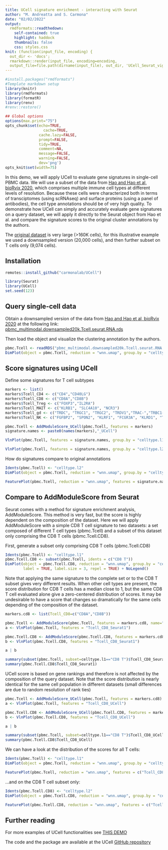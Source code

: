 ```yaml
---
title: UCell signature enrichment - interacting with Seurat
author: "M. Andreatta and S. Carmona"
date: "02/02/2022"
output:
  rmdformats::readthedown:
    self-contained: true
    highlight: haddock
    thumbnails: false
    css: styles.css
knit: (function(input_file, encoding) {
  out_dir <- 'docs';
  rmarkdown::render(input_file, encoding=encoding,
  output_file=file.path(dirname(input_file), out_dir, 'UCell_Seurat_vignette.html'))})
---
```


```r
#install.packages("rmdformats")
#Template markdown setup
library(knitr)
library(rmdformats)
library(formatR)
library(renv)
#renv::restore()

## Global options
options(max.print="75")
opts_chunk$set(echo=TRUE,
	             cache=TRUE,
               cache.lazy=FALSE,
               prompt=FALSE,
               tidy=TRUE,
               comment=NA,
               message=FALSE,
               warning=FALSE,
               dev='png')
opts_knit$set(width=75)

```

In this demo, we will apply UCell to evaluate gene signatures in single-cell PBMC data. We will use a subset of the data from [Hao and Hao et al, bioRvix 2020](https://www.biorxiv.org/content/10.1101/2020.10.12.335331v1), which comprises multiple immune cell types at different levels of resolution. Because these cells were characterized both in terms of transciptomes (using scRNAseq) and surface proteins (using a panel of antibodies), the cell type annotations should be of very high quality. To demonstrate how UCell can simply and accurately evaluate gene signatures on a query dataset, we will apply it directly to the Seurat object from Hao et al. and compare the signature scores to the original cluster annotations by the authors.

The [original dataset](https://atlas.fredhutch.org/data/nygc/multimodal/pbmc_multimodal.h5seurat) is very large (>160K cells), for this illustrative example we used a downsampled version (20,000 cells), and then further subset on T cells only (9,074 cells).

## Installation

```r
remotes::install_github("carmonalab/UCell")

library(Seurat)
library(UCell)
set.seed(123)
```

## Query single-cell data

Obtain a downsampled version of the data from [Hao and Hao et al, bioRvix 2020](https://www.biorxiv.org/content/10.1101/2020.10.12.335331v1) at the following link: [pbmc_multimodal.downsampled20k.Tcell.seurat.RNA.rds](https://drive.switch.ch/index.php/s/3kM5PQ0tQaG6d6A) 

Then load the object and visualize the clustering annotation by the authors.
```r
pbmc.Tcell <- readRDS("pbmc_multimodal.downsampled20k.Tcell.seurat.RNA.rds")
DimPlot(object = pbmc.Tcell, reduction = "wnn.umap", group.by = "celltype.l2", label = TRUE, label.size = 3, repel = TRUE)
```

## Score signatures using UCell

Define some signatures for T cell subtypes
```r
markers <- list()
markers$Tcell_CD4 <- c("CD4","CD40LG")
markers$Tcell_CD8 <- c("CD8A","CD8B")
markers$Tcell_Treg <- c("FOXP3","IL2RA")
markers$Tcell_MAIT <- c("KLRB1", "SLC4A10", "NCR3")
markers$Tcell_gd <- c("TRDC", "TRGC1", "TRGC2", "TRDV1","TRAC-","TRBC1-","TRBC2-")
markers$Tcell_NK <- c("FGFBP2", "SPON2", "KLRF1", "FCGR3A", "KLRD1", "TRDC","CD3E-","CD3G-")
```

```r
pbmc.Tcell <- AddModuleScore_UCell(pbmc.Tcell, features = markers)
signature.names <- paste0(names(markers),"_UCell")

VlnPlot(pbmc.Tcell, features = signature.names, group.by = "celltype.l1")
```

```r
VlnPlot(pbmc.Tcell, features = signature.names, group.by = "celltype.l2")
```

How do signatures compare to original annotations
```r
Idents(pbmc.Tcell) <- "celltype.l2"
DimPlot(object = pbmc.Tcell, reduction = "wnn.umap", group.by = "celltype.l2", label.size = 3, repel = TRUE, label = T)
```

```r
FeaturePlot(pbmc.Tcell, reduction = "wnn.umap", features = signature.names, ncol=3, order=T)
```

## Compare to AddModuleScore from Seurat

Seurat comes with a method for signature enrichment analysis, AddModuleScore. This method is very fast, but the score is highly dependent on the composition of the dataset. 
Here we will apply AddModuleScore with a simple CD8 T cell signature to two datasets: a set composed of different T cell types (pbmc.Tcell) and a subset of this dataset only comprising the CD8 T cells (pbmc.Tcell.CD8). 

First, generate a subset only comprising CD8 T cells (pbmc.Tcell.CD8)
```r
Idents(pbmc.Tcell) <- "celltype.l1"
pbmc.Tcell.CD8 <- subset(pbmc.Tcell, idents = c("CD8 T"))
DimPlot(object = pbmc.Tcell.CD8, reduction = "wnn.umap", group.by = "celltype.l2", 
        label = TRUE, label.size = 3, repel = TRUE) + NoLegend()
```

Note that applying the same signature to the complete set or to the CD8 T subset gives very different results. When other cell types are present, the score distribution for CD8 T cells has a median close to 1, but the same CD8 T cell evaluated alone give a zero-centered distribution of scores. It may be undesirable to have a score that changes so dramatically for the same cells depending of the composition of the dataset.
```r
markers.cd8 <- list(Tcell_CD8=c("CD8A","CD8B"))

pbmc.Tcell <- AddModuleScore(pbmc.Tcell, features = markers.cd8, name="Tcell_CD8_Seurat")
a <- VlnPlot(pbmc.Tcell, features = "Tcell_CD8_Seurat1")

pbmc.Tcell.CD8 <- AddModuleScore(pbmc.Tcell.CD8, features = markers.cd8, name="Tcell_CD8_Seurat")
b <- VlnPlot(pbmc.Tcell.CD8, features = "Tcell_CD8_Seurat1")

a | b

summary(subset(pbmc.Tcell, subset=celltype.l1=="CD8 T")$Tcell_CD8_Seurat1)
summary(pbmc.Tcell.CD8$Tcell_CD8_Seurat1)
```

UCell score is based on gene rankings and therefore is not affected by the composition of the query dataset. Note that the score distribution is nearly identical for the same cell population in different datasets (small differences are due to random resolution of rank ties)
```r
pbmc.Tcell <- AddModuleScore_UCell(pbmc.Tcell, features = markers.cd8)
a <- VlnPlot(pbmc.Tcell, features = "Tcell_CD8_UCell")

pbmc.Tcell.CD8 <- AddModuleScore_UCell(pbmc.Tcell.CD8, features = markers.cd8)
b <- VlnPlot(pbmc.Tcell.CD8, features = "Tcell_CD8_UCell")

a | b

summary(subset(pbmc.Tcell, subset=celltype.l1=="CD8 T")$Tcell_CD8_UCell)
summary(pbmc.Tcell.CD8$Tcell_CD8_UCell)
```

We can have a look at the distribution of the scores for all T cells:
```r
Idents(pbmc.Tcell) <- "celltype.l1"
DimPlot(object = pbmc.Tcell, reduction = "wnn.umap", group.by = "celltype.l2", label = TRUE, label.size = 3, repel = TRUE)
```

```r
FeaturePlot(pbmc.Tcell, reduction = "wnn.umap", features = c("Tcell_CD8_UCell","Tcell_CD8_Seurat1") , ncol=2, order=T)
```

...and on the CD8 T cell subset only:
```r
Idents(pbmc.Tcell.CD8) <- "celltype.l2"
DimPlot(object = pbmc.Tcell.CD8, reduction = "wnn.umap", group.by = "celltype.l2", label = TRUE, label.size = 3, repel = TRUE) + NoLegend()
```

```r
FeaturePlot(pbmc.Tcell.CD8, reduction = "wnn.umap", features = c("Tcell_CD8_UCell","Tcell_CD8_Seurat1") , ncol=2, order=T)
```

## Further reading

For more examples of UCell functionalities see [THIS DEMO](https://carmonalab.github.io/UCell/UCell_matrix_vignette.html)

The code and the package are available at the UCell [GitHub repository](https://github.com/carmonalab/UCell)









